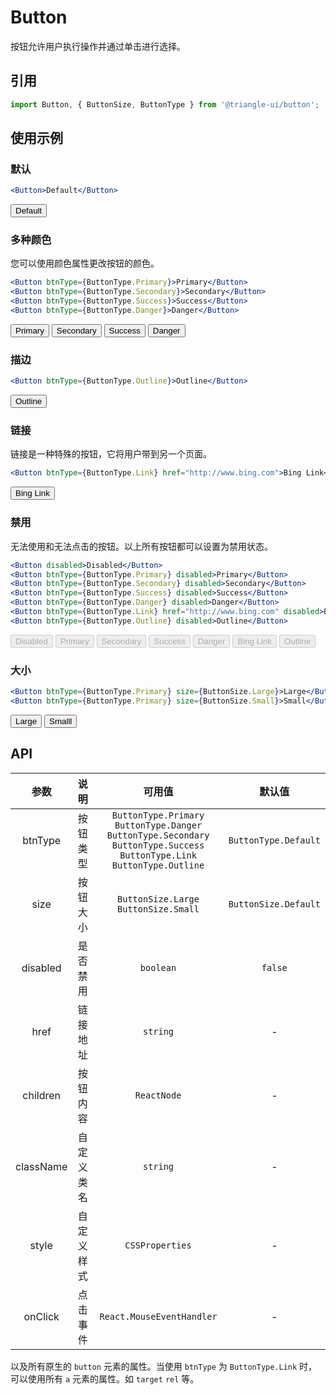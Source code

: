 
# Button


按钮允许用户执行操作并通过单击进行选择。

## 引用

```jsx
import Button, { ButtonSize, ButtonType } from '@triangle-ui/button';
```


## 使用示例

### 默认

```jsx
<Button>Default</Button>
```
<ShowBar>
    <Button>Default</Button>
</ShowBar>

### 多种颜色

您可以使用颜色属性更改按钮的颜色。  

```jsx
<Button btnType={ButtonType.Primary}>Primary</Button>
<Button btnType={ButtonType.Secondary}>Secondary</Button>
<Button btnType={ButtonType.Success}>Success</Button>
<Button btnType={ButtonType.Danger}>Danger</Button>
```
<ShowBar>
    <Button btnType={ButtonType.Primary}>Primary</Button>
    <Button btnType={ButtonType.Secondary}>Secondary</Button>
    <Button btnType={ButtonType.Success}>Success</Button>
    <Button btnType={ButtonType.Danger}>Danger</Button>
</ShowBar>

### 描边

```jsx
<Button btnType={ButtonType.Outline}>Outline</Button>
```
<ShowBar>
    <Button btnType={ButtonType.Outline}>Outline</Button>
</ShowBar>

### 链接

链接是一种特殊的按钮，它将用户带到另一个页面。  

```jsx
<Button btnType={ButtonType.Link} href="http://www.bing.com">Bing Link</Button>
```

<ShowBar>
    <Button btnType={ButtonType.Link} href="http://www.bing.com">Bing Link</Button>
</ShowBar>

### 禁用

无法使用和无法点击的按钮。以上所有按钮都可以设置为禁用状态。  

```jsx
<Button disabled>Disabled</Button>
<Button btnType={ButtonType.Primary} disabled>Primary</Button>
<Button btnType={ButtonType.Secondary} disabled>Secondary</Button>
<Button btnType={ButtonType.Success} disabled>Success</Button>
<Button btnType={ButtonType.Danger} disabled>Danger</Button>
<Button btnType={ButtonType.Link} href="http://www.bing.com" disabled>Bing Link</Button>
<Button btnType={ButtonType.Outline} disabled>Outline</Button>
```

<ShowBar>
    <Button disabled>Disabled</Button>
    <Button btnType={ButtonType.Primary} disabled>Primary</Button>
    <Button btnType={ButtonType.Secondary} disabled>Secondary</Button>
    <Button btnType={ButtonType.Success} disabled>Success</Button>
    <Button btnType={ButtonType.Danger} disabled>Danger</Button>
    <Button btnType={ButtonType.Link} href="http://www.bing.com" disabled>Bing Link</Button>
    <Button btnType={ButtonType.Outline} disabled>Outline</Button>
</ShowBar>

### 大小

```jsx
<Button btnType={ButtonType.Primary} size={ButtonSize.Large}>Large</Button>
<Button btnType={ButtonType.Primary} size={ButtonSize.Small}>Small</Button>
```

<ShowBar>
    <Button btnType={ButtonType.Primary} size={ButtonSize.Large}>Large</Button>
    <Button btnType={ButtonType.Primary} size={ButtonSize.Small}>Smalll</Button>
</ShowBar>


## API


| 参数 | 说明 | 可用值 | 默认值 |
| :---: | :----: | :---: | :---: |
| btnType | 按钮类型 | `ButtonType.Primary` <br/> `ButtonType.Danger`  `ButtonType.Secondary` <br/> `ButtonType.Success`  `ButtonType.Link`  `ButtonType.Outline` | `ButtonType.Default` |
| size | 按钮大小 | `ButtonSize.Large` <br/> `ButtonSize.Small` | `ButtonSize.Default` |
| disabled | 是否禁用 | `boolean` | `false` |
| href | 链接地址 | `string` | - |
| children | 按钮内容 | `ReactNode` | - |
| className | 自定义类名 | `string` | - |
| style | 自定义样式 | `CSSProperties` | - |
| onClick | 点击事件 | `React.MouseEventHandler` | - |

以及所有原生的 `button` 元素的属性。当使用 `btnType` 为 `ButtonType.Link` 时，可以使用所有 `a` 元素的属性。如 `target` `rel` 等。